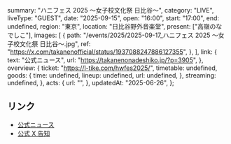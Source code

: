  summary: "ハニフェス 2025 ～女子校文化祭 日比谷～",
  category: "LIVE",
  liveType: "GUEST",
  date: "2025-09-15",
  open: "16:00",
  start: "17:00",
  end: undefined,
  region: "東京",
  location: "日比谷野外音楽堂",
  present: ["高嶺のなでしこ"],
  images: [
    {
      path: "/events/2025/2025-09-17_ハニフェス 2025 ～女子校文化祭 日比谷～.jpg",
      ref: "https://x.com/takanenofficial/status/1937088247886127355",
    },
  ],
  link: {
    text: "公式ニュース",
    url: "https://takanenonadeshiko.jp/?p=3905",
  },
  overview: {
    ticket: "https://l-tike.com/hwfes2025/",
    timetable: undefined,
    goods: {
      time: undefined,
      lineup: undefined,
      url: undefined,
    },
    streaming: undefined,
  },
  acts: {
    url: "",
  },
  updatedAt: "2025-06-26",
};

## リンク

- [公式ニュース](https://takanenonadeshiko.jp/?p=3905)
- [公式 X 告知](https://x.com/takanenofficial/status/1937088247886127355)
